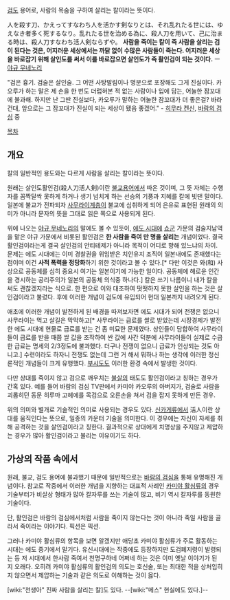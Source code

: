 [[검도]] 용어로, 사람의 목숨을 구하여 살리는 칼이라는 뜻이다. 


人を殺す刀、かえってすなわち人を活かす剣なりとは、それ乱れたる世には、ゆえなき者多く死するなり。乱れたる世を治める為に、殺人刀を用いて、己に治まる時は、殺人刀すなわち活人剣ならずや。
'''사람을 죽이는 칼이 즉 사람을 살리는 검이 된다는 것은, 어지러운 세상에서는 까닭 없이 수많은 사람들이 죽는다. 어지러운 세상을 바로잡기 위해 살인도를 써서 이를 바로잡으면 살인도가 즉 활인검이 되는 것이다.''' ㅡ [[야규 무네노리]]


"검은 흉기. 검술은 살인술. 그 어떤 사탕발림이나 명분으로 포장해도 그게 진실이다. 카오루가 하는 말은 제 손을 한 번도 더럽혀본 적 없는 사람이나 입에 담는, 어눌한 잠꼬대에 불과해. 하지만 난 그딴 진실보다, 카오루가 말하는 어눌한 잠꼬대가 더 좋은걸? 바라건대, 앞으로는 그 잠꼬대가 진실이 되는 세상이 됐음 좋겠어." - [[히무라 켄신]], [[바람의 검심]] 중


[[목차]]
== 개요 ==
칼의 일반적인 용도와는 다르게 사람을 살리는 칼이라는 뜻이다. 

원래는 살인도활인검(殺人刀活人剣)이란 [[불교]]용어에서 따온 것이며, 그 뜻 자체는 수행자를 꼼짝달싹 못하게 하거나 생기 넘치게 하는 선승의 기풍과 지혜를 칼에 빗댄 말이다. 일본에 불교가 전파되자 [[사무라이]]계층이 불교에 심취하게 되어 은유로 표현된 원래의 의미가 아니라 문자의 뜻을 그대로 읽은 쪽으로 사용되게 된다.

위에 나오는 [[야규 무네노리]]의 말에도 볼 수 있듯이, [[에도 시대]]에 [[쇼군]] 가문의 검술지남역을 맡은 야규 가문에서 비롯된 활인검은 '''한 사람을 죽여 만 명을 살리는''' 개념이었다. 결국 활인검이라는게 결국 살인검의 안티테제가 아니라 목적이 어디로 향해 있느냐의 차이. 문제는 에도 시대에는 이미 경찰권을 위임받은 치안유지 조직이 일본내에도 존재했다는 점이며 이건 '''사적 폭력을 정당화'''하기 위한 것이라고 볼 수 있다.[* 다만 이것은 와(和) 사상으로 공동체를 심히 중요시 여기는 일본이기에 가능한 일이다. 공동체에 해로운 인간을 경시하는 공리주의가 일본의 공동체 의식중 하나다.] 칼은 쓰기 나름이니 내가 칼을 써도 괜찮겠지라는 식으로. 한 편으로 이와 대조하여 떳떳하지 못한 살인을 하는 것은 살인검이라고 불렀다. 후에 이러한 개념이 검도에 유입되어 현대 일본까지 내려오게 된다.

애초에 이러한 개념이 발전하게 된 배경을 따져보자면 에도 시대가 되어 전쟁은 없으니 사무라이는 먹고 살길은 막막하고[* 사무라이는 급료를 쌀로 받았는데 시장경제가 발전한 에도 시대에 현물로 급료를 받는 건 좀 미묘한 문제였다. 상인들이 담합하여 사무라이들이 급료를 받을 때쯤 쌀 값을 조작하여 싼 값에 사간 덕분에 사무라이들이 실제로 수급한 급료는 명세의 2/3정도에 불과했다. 더구나 전쟁이 없으니 급료가 인상되는 것도 아니고.] 수련이라도 하자니 전쟁도 없는데 그런 거 해서 뭐하나 하는 생각에 이러한 정신론적인 개념들이 크게 유행했다. [[부시도]]도 이러한 환경 속에서 발생한 것이다.

다만 상대를 죽이지 않고 검으로 깨우치는 [[불살]]의 태도도 활인검이라고 칭하는 경우가 간혹 있다. 예를 들어 바람의 검심 TV판에서 카미야 카오루의 아버지가, 검술로 사람을 괴롭히던 동문 히루마 고헤에를 목검으로 오른손을 쳐서 검을 잡지 못하게 만든 경우.

위의 의미와 별개로 기술적인 의미로 사용되는 경우도 있다. [[신카게류]]에서 活人이란 상대를 움직인다는 뜻으로, 일종의 카운터 기술을 의미한다. 이 경우에는 자신이 자세를 취해 공격하는 것을 살인검이라고 칭한다. 결과적으로 상대에게 치명상을 주지않고 제압하는 경우가 많아 활인검이라고 불리는 이유이기도 하다.

== 가상의 작품 속에서 ==
원래, 불교, 검도 용어에 불과했기 때문에 일반적으로는 [[바람의 검심]]을 통해 유명해진 개념이다. 참고로 작중에서 이러한 개념을 지향하는 대표적 사례인 [[카미야 활심류]]의 경우 기술부터가 비살상 형태가 많아 칼자루를 쓰는 기술이 많고, 비기 역시 칼자루를 동원한 기술이다. 

단, 활인검은 바람의 검심에서처럼 사람을 죽이지 않는다는 것이 아니라 죽일 사람을 골라서 죽이라는 이야기다. 픽션은 픽션.

그러나 카미야 활심류의 항목을 보면 알겠지만 애당초 카미야 활심류가 주로 활동하는 시대는 에도 중기에서 말기다. 유신시대에는 작중에도 등장하지만 도검폐지령이 발령되는 등 저 시대에서 한사람 죽여서 천명구하네 어쩌네 하는 것은 이미 옛날 이야기가 된 지 오래다. 오히려 카미야 활심류의 활인검의 의도는 호신술, 또는 최대한 적을 상처입히지 않으면서 제압하는 기술과 같은 의도로 이해하는 것이 옳다.

[wiki:"천생아" 진짜 사람을 살리는 칼]도 있다.
--[wiki:"메스" 현실에도 있다.]--
